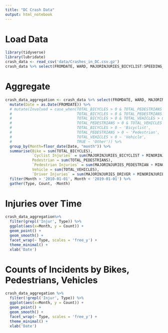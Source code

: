 ```yaml
---
title: "DC Crash Data"
output: html_notebook
---
```


# Load Data
```r
library(tidyverse)
library(lubridate)
crash_data <- read_csv('data/Crashes_in_DC.csv.gz')
crash_data %>% select(FROMDATE, WARD, MAJORINJURIES_BICYCLIST:SPEEDING_INVOLVED ) %>% colnames()
```

# Aggregate
```r
crash_data_aggregation <- crash_data %>% select(FROMDATE, WARD, MAJORINJURIES_BICYCLIST:SPEEDING_INVOLVED ) %>% 
  mutate(Date = as.Date(FROMDATE)) %>% 
  # mutate(Involved = case_when(TOTAL_BICYCLES > 0 & TOTAL_PEDESTRIANS > 0 & TOTAL_VEHICLES > 0 ~ 'Bicyclist, Pedestrian, Vehicle',
  #                             TOTAL_BICYCLES > 0 & TOTAL_PEDESTRIANS > 0 ~ 'Bicyclist, Pedestrian',
  #                             TOTAL_BICYCLES > 0 & TOTAL_VEHICLES > 0 ~ 'Bicyclist, Vehicle',
  #                             TOTAL_PEDESTRIANS > 0 & TOTAL_VEHICLES > 0 ~ 'Pedestrian, Vehicle',
  #                             TOTAL_BICYCLES > 0 ~ 'Bicyclist',
  #                             TOTAL_PEDESTRIANS > 0 ~ 'Pedestrian',
  #                             TOTAL_VEHICLES > 0 ~ 'Vehicle',
  #                             TRUE ~ 'Other')) %>% 
  group_by(Month=floor_date(Date, "month")) %>% 
  summarise(Bike = sum(TOTAL_BICYCLES),
            `Cyclist Injuries` = sum(MAJORINJURIES_BICYCLIST + MINORINJURIES_BICYCLIST),
            Pedestrian = sum(TOTAL_PEDESTRIANS),
            `Pedestrian Injuries` = sum(MAJORINJURIES_PEDESTRIAN + MINORINJURIES_PEDESTRIAN),
            Vehicle = sum(TOTAL_VEHICLES),
            `Driver Injuries` = sum(MAJORINJURIES_DRIVER + MINORINJURIES_DRIVER)) %>% 
  filter(Month > '2010-01-01', Month < '2019-01-01') %>% 
  gather(Type, Count, -Month)
```

# Injuries over Time
```r
crash_data_aggregation%>% 
  filter(grepl('Injur', Type)) %>% 
  ggplot(aes(x=Month, y = Count)) + 
  geom_point() + 
  geom_smooth() +
  facet_wrap(~ Type, scales = 'free_y') + 
  theme_minimal() +
  xlab('Date')
```

# Counts of Incidents by Bikes, Pedestrians, Vehicles
```r
crash_data_aggregation %>% 
  filter(!grepl('Injur', Type)) %>% 
  ggplot(aes(x=Month, y = Count)) + 
  geom_point() + 
  geom_smooth() +
  facet_wrap(~ Type, scales = 'free_y') + 
  theme_minimal() +
  xlab('Date')
```
